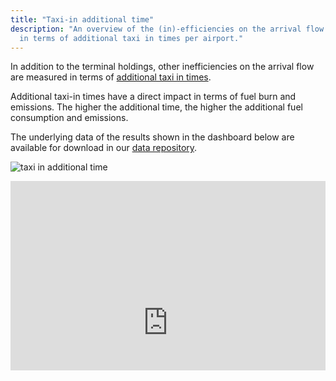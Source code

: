 ```yaml
---
title: "Taxi-in additional time"
description: "An overview of the (in)-efficiencies on the arrival flow as measured
  in terms of additional taxi in times per airport."
---
```


<style type="text/css">
.img-responsive {
    margin: 0 auto;
    max-width: 75%
}

.resp-container {
    position: relative;
    overflow: hidden;
    padding-top: 60.0%;
}

.resp-iframe {
    position: absolute;
    top: 0;
    left: 0;
    width: 100%;
    height: 150%;
    border: 0;
}
</style>

<div class="container">
<div class="row align-items-start">
<div class="col-12 col-md-8">
In addition to the terminal holdings, other inefficiencies on the arrival flow are measured in terms of [additional taxi in times](/definition/additional-taxi-in-time/). 

Additional taxi-in times have a direct impact in terms of fuel burn and emissions. The higher the additional time, the higher the additional fuel consumption and emissions. 

The underlying data of the results shown in the dashboard below are available for download in our [data repository](/data/). 
</div>
<div class="col-6 col-md-4">
<div class="card border-0">
  <img class="card-img-top" src="/images/eff/ectl_taxi_in.jpg" alt="taxi in additional time">
</div></div></div></div>

<div class="resp-container">
<iframe class="resp-iframe" src="https://app.powerbi.com/view?r=eyJrIjoiY2VlMjg0MDctZDU5MC00NWUwLTk3ODktYzBjMDBiNjQ3MWI0IiwidCI6Ijc2ZjMzYzIwLTU5NzktNDQwOC1hZGY3LThiM2M0YmU5NWU1MiIsImMiOjl9" frameborder="0" style="border:0" allowfullscreen></iframe> 
</div>